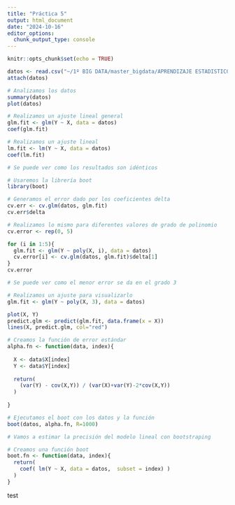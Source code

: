 ```yaml
---
title: "Práctica 5"
output: html_document
date: "2024-10-16"
editor_options: 
  chunk_output_type: console
---
```


```r
knitr::opts_chunk$set(echo = TRUE)
```

```r
datos <- read.csv("~/1º BIG DATA/master_bigdata/APRENDIZAJE ESTADISTICO/data/datos.csv", stringsAsFactors=TRUE)
attach(datos)

# Analizamos los datos
summary(datos)
plot(datos)
```

```r
# Realizamos un ajuste lineal general
glm.fit <- glm(Y ~ X, data = datos)
coef(glm.fit)

# Realizamos un ajuste lineal
lm.fit <- lm(Y ~ X, data = datos)
coef(lm.fit)

# Se puede ver como los resultados son idénticos
```

```r
# Usaremos la librería boot
library(boot)

# Generamos el error dado por los coeficientes delta
cv.err <- cv.glm(datos, glm.fit)
cv.err$delta
```

```r
# Realizamos lo mismo para diferentes valores de grado de polinomio
cv.error <- rep(0, 5)

for (i in 1:5){
  glm.fit <- glm(Y ~ poly(X, i), data = datos)
  cv.error[i] <- cv.glm(datos, glm.fit)$delta[1]
}
cv.error

# Se puede ver como el menor error se da en el grado 3
```

```r
# Realizamos un ajuste para visualizarlo
glm.fit <- glm(Y ~ poly(X, 3), data = datos)

plot(X, Y)
predict.glm <- predict(glm.fit, data.frame(x = X))
lines(X, predict.glm, col="red")
```

```r
# Creamos la función de error estándar
alpha.fn <- function(data, index){
  
  X <- data$X[index]
  Y <- data$Y[index]
  
  return(
    (var(Y) - cov(X,Y)) / (var(X)+var(Y)-2*cov(X,Y))
  )
  
}

# Ejecutamos el boot con los datos y la función
boot(datos, alpha.fn, R=1000)
```

```r
# Vamos a estimar la precisión del modelo lineal con bootstraping

# Creamos una función boot
boot.fn <- function(data, index){
  return(
    coef( lm(Y ~ X, data = datos,  subset = index) )
  )
}


```

test